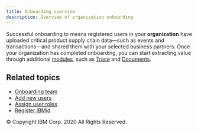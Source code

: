 ```yaml
---
title: Onboarding overview
description: Overview of organization onboarding
---
```


<PageDescription>

Successful onboarding to **<SolutionName />** means registered users in
your **organization** have uploaded critical product supply chain
data&mdash;such as events and transactions&mdash;and shared them with
your selected <SolutionName /> business partners. Once your organization has
completed onboarding, you can start extracting value through additional <SolutionName />
[modules](/modules/modules-overview), such as [Trace](/modules/trace)
and [Documents](/modules/documents).

</PageDescription>

## Related topics

- [Onboarding team](/onboarding/onboarding-team)
- [Add new users](/managing-users/add-new-users)
- [Assign user roles](/managing-users/assign-user-roles)
- <a href="https://www.ibm.com/account/us-en/signup/register.html" target="_blank">Register IBMid</a>

<PageCopyright>© Copyright IBM Corp. 2020 All Rights Reserved.</PageCopyright>

